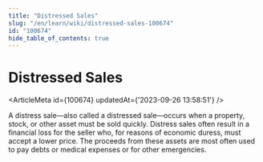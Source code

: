 ```yaml
---
title: "Distressed Sales"
slug: "/en/learn/wiki/distressed-sales-100674"
id: "100674"
hide_table_of_contents: true
---
```



# Distressed Sales

<ArticleMeta id={100674} updatedAt={'2023-09-26 13:58:51'} />
<div className='border-solid border-b border-t-0 my-4 border-[var(--ifm-color-gray-300)]' />

A distress sale—also called a distressed sale—occurs when a property, stock, or other asset must be sold quickly. Distress sales often result in a financial loss for the seller who, for reasons of economic duress, must accept a lower price. The proceeds from these assets are most often used to pay debts or medical expenses or for other emergencies.
